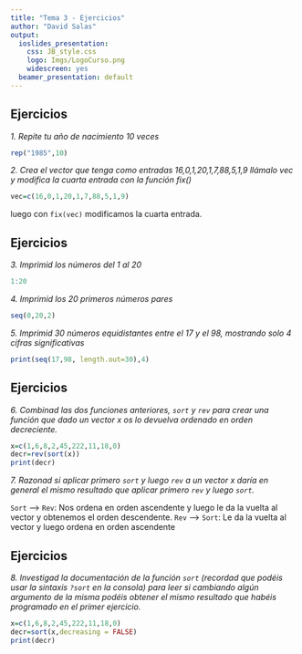 ```yaml
---
title: "Tema 3 - Ejercicios"
author: "David Salas"
output:
  ioslides_presentation:
    css: JB_style.css
    logo: Imgs/LogoCurso.png
    widescreen: yes
  beamer_presentation: default
---
```



## Ejercicios 

*1. Repite tu año de nacimiento 10 veces*

```r
rep("1985",10)
```

*2. Crea el vector que tenga como entradas 16,0,1,20,1,7,88,5,1,9 llámalo vec y modifica la cuarta entrada con la función fix()*

```r
vec=c(16,0,1,20,1,7,88,5,1,9) 
```
luego con `fix(vec)` modificamos la cuarta entrada.

## Ejercicios 

*3. Imprimid los números del 1 al 20*

```r
1:20
```

*4. Imprimid los 20 primeros números pares*

```r
seq(0,20,2)
```

*5. Imprimid 30 números equidistantes entre el 17 y el 98, mostrando solo 4 cifras significativas*

```r
print(seq(17,98, length.out=30),4)
```

## Ejercicios 

*6. Combinad las dos funciones anteriores, `sort` y `rev` para crear una función que dado un vector $x$ os lo devuelva ordenado en orden decreciente.*

```r
x=c(1,6,8,2,45,222,11,18,0)
decr=rev(sort(x))
print(decr)
```

*7. Razonad si aplicar primero `sort` y luego `rev` a un vector $x$ daría en general el mismo resultado que aplicar primero `rev` y luego `sort`.*

<div class = "r-code">
`Sort` --> `Rev`: Nos ordena en orden ascendente y luego le da la vuelta al vector y obtenemos el orden descendente.
`Rev` --> `Sort`: Le da la vuelta al vector y luego ordena en orden ascendente
</div>

## Ejercicios 

*8. Investigad la documentación de la función `sort` (recordad que podéis usar la sintaxis `?sort` en la consola) para leer si cambiando algún argumento de la misma podéis obtener el mismo resultado que habéis programado en el primer ejercicio.*

```r
x=c(1,6,8,2,45,222,11,18,0)
decr=sort(x,decreasing = FALSE)
print(decr)
```

